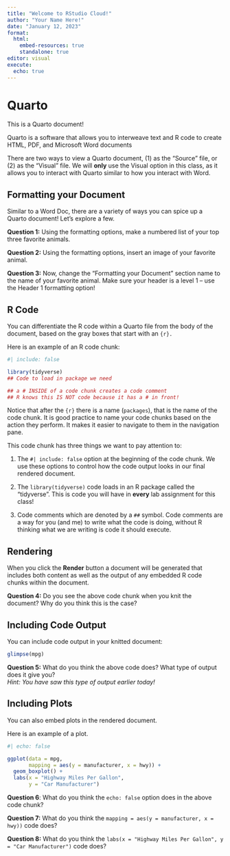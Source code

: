 ```yaml
---
title: "Welcome to RStudio Cloud!"
author: "Your Name Here!"
date: "January 12, 2023"
format: 
  html:
    embed-resources: true
    standalone: true
editor: visual
execute: 
  echo: true
---
```


# Quarto

This is a Quarto document!

Quarto is a software that allows you to interweave text and R code to create HTML, PDF, and Microsoft Word documents

There are two ways to view a Quarto document, (1) as the "Source" file, or (2) as the "Visual" file. We will **only** use the Visual option in this class, as it allows you to interact with Quarto similar to how you interact with Word.

## Formatting your Document

Similar to a Word Doc, there are a variety of ways you can spice up a Quarto document! Let's explore a few.

**Question 1:** Using the formatting options, make a numbered list of your top three favorite animals.

**Question 2:** Using the formatting options, insert an image of your favorite animal.

**Question 3:** Now, change the "Formatting your Document" section name to the name of your favorite animal. Make sure your header is a level 1 -- use the Header 1 formatting option!

## R Code

You can differentiate the R code within a Quarto file from the body of the document, based on the gray boxes that start with an `{r}.`

Here is an example of an R code chunk:

```r
#| include: false

library(tidyverse)
## Code to load in package we need

## a # INSIDE of a code chunk creates a code comment
## R knows this IS NOT code because it has a # in front! 
```

Notice that after the `{r}` there is a name (`packages`), that is the name of the code chunk. It is good practice to name your code chunks based on the action they perform. It makes it easier to navigate to them in the navigation pane.

This code chunk has three things we want to pay attention to:

1.  The `#| include: false` option at the beginning of the code chunk. We use these options to control how the code output looks in our final rendered document.

2.  The `library(tidyverse)` code loads in an R package called the "tidyverse". This is code you will have in **every** lab assignment for this class!

3.  Code comments which are denoted by a `##` symbol. Code comments are a way for you (and me) to write what the code is doing, without R thinking what we are writing is code it should execute.

## Rendering

When you click the **Render** button a document will be generated that includes both content as well as the output of any embedded R code chunks within the document.

**Question 4:** Do you see the above code chunk when you knit the document? Why do you think this is the case?

## Including Code Output

You can include code output in your knitted document:

```r
glimpse(mpg)
```

**Question 5:** What do you think the above code does? What type of output does it give you? \
*Hint: You have saw this type of output earlier today!\
*

## Including Plots

You can also embed plots in the rendered document.

Here is an example of a plot.

```r
#| echo: false

ggplot(data = mpg, 
       mapping = aes(y = manufacturer, x = hwy)) + 
  geom_boxplot() +
  labs(x = "Highway Miles Per Gallon", 
       y = "Car Manufacturer")
```

**Question 6**: What do you think the `echo: false` option does in the above code chunk?

**Question 7:** What do you think the `mapping = aes(y = manufacturer, x = hwy))` code does?

**Question 8:** What do you think the `labs(x = "Highway Miles Per Gallon", y = "Car Manufacturer")` code does?
